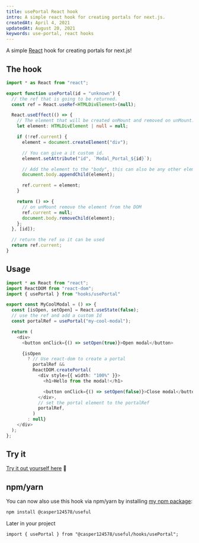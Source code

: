 ```yaml
---
title: usePortal React hook
intro: A simple react hook for creating portals for next.js.
createdAt: April 4, 2021
updatedAt: August 20, 2021
keywords: use-portal, react hooks
---
```


A simple [React](https://github.com/facebook/react) hook for creating portals for next.js!

## The hook

```tsx:src/hooks/usePortal.ts
import * as React from "react";

export function usePortal(id = "unknown") {
  // the ref that is going to be returned.
  const ref = React.useRef<HTMLDivElement>(null);

  React.useEffect(() => {
    // The element that will be created onMount and removed on unMount.
    let element: HTMLDivElement | null = null;

    if (!ref.current) {
      element = document.createElement("div");

      // You can give a it custom id.
      element.setAttribute("id", `Modal_Portal_${id}`);

      // Add the element to the "body", this can also be any other element.
      document.body.appendChild(element);

      ref.current = element;
    }

    return () => {
      // on unMount remove the element from the DOM
      ref.current = null;
      document.body.removeChild(element);
    };
  }, [id]);

  // return the ref so it can be used
  return ref.current;
}
```

## Usage

```tsx:src/App.ts
import * as React from "react";
import ReactDOM from "react-dom";
import { usePortal } from "hooks/usePortal"

export const MyCoolModal = () => {
  const [isOpen, setOpen] = React.useState(false);
  // use the ref and add a custom Id
  const portalRef = usePortal("my-cool-modal");

  return (
    <div>
      <button onClick={() => setOpen(true)}>Open modal</button>

      {isOpen
        ? // Use react-dom to create a portal
          portalRef &&
          ReactDOM.createPortal(
            <div style={{ width: "100%" }}>
              <h1>Hello from the modal!</h1>

              <button onClick={() => setOpen(false)}>Close modal</button>
            </div>,
            // set the portal element to the portalRef
            portalRef,
          )
        : null}
    </div>
  );
};
```

## Try it

[Try it out yourself here](https://codesandbox.io/s/admiring-lake-5b30h) 🚀

## npm/yarn

You can now also use this hook via npm/yarn by installing [my npm package](https://npm.im/@casper124578/useful):

```bash
npm install @casper124578/useful
```

Later in your project

```tsx
import { usePortal } from "@casper124578/useful/hooks/usePortal";
```
